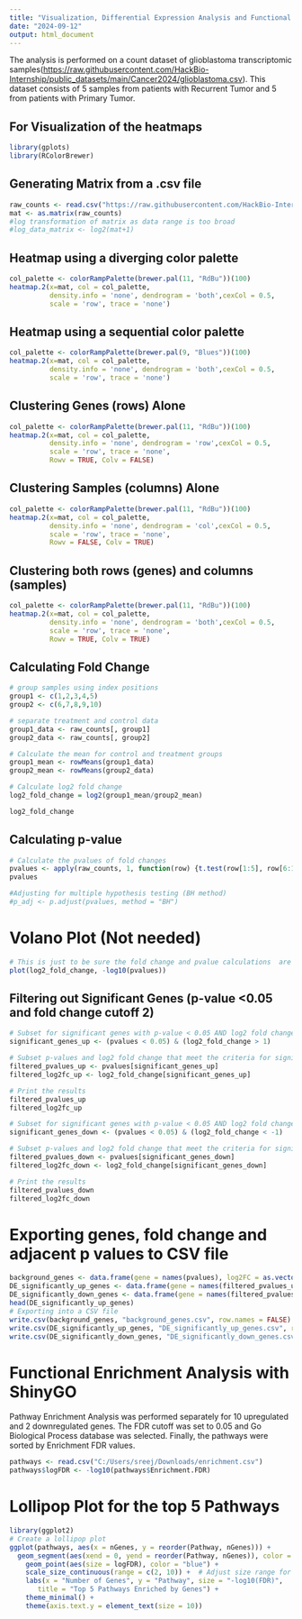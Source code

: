 ---
title: "Visualization, Differential Expression Analysis and Functional Enrichment Analysis of Glioblastoma dataset (Stage 2 Task)"
date: "2024-09-12"
output: html_document
---

The analysis is performed on a count dataset of glioblastoma transcriptomic samples(<https://raw.githubusercontent.com/HackBio-Internship/public_datasets/main/Cancer2024/glioblastoma.csv>). This dataset consists of 5 samples from patients with Recurrent Tumor and 5 from patients with Primary Tumor.

## For Visualization of the heatmaps

```{r echo=TRUE, message=FALSE, warning=FALSE, results='hide'}
library(gplots)
library(RColorBrewer)
```

## Generating Matrix from a .csv file

```{r}
raw_counts <- read.csv("https://raw.githubusercontent.com/HackBio-Internship/public_datasets/main/Cancer2024/glioblastoma.csv", row.names = 1)
mat <- as.matrix(raw_counts)
#log transformation of matrix as data range is too broad
#log_data_matrix <- log2(mat+1) 
```

## Heatmap using a diverging color palette

```{r, fig.width=10, fig.height=10}
col_palette <- colorRampPalette(brewer.pal(11, "RdBu"))(100)
heatmap.2(x=mat, col = col_palette, 
          density.info = 'none', dendrogram = 'both',cexCol = 0.5,
          scale = 'row', trace = 'none')
```

## Heatmap using a sequential color palette

```{r, fig.width=10, fig.height=10}
col_palette <- colorRampPalette(brewer.pal(9, "Blues"))(100)
heatmap.2(x=mat, col = col_palette, 
          density.info = 'none', dendrogram = 'both',cexCol = 0.5,
          scale = 'row', trace = 'none')
```

## Clustering Genes (rows) Alone

```{r, fig.width=10, fig.height=10}
col_palette <- colorRampPalette(brewer.pal(11, "RdBu"))(100)
heatmap.2(x=mat, col = col_palette, 
          density.info = 'none', dendrogram = 'row',cexCol = 0.5,
          scale = 'row', trace = 'none',
          Rowv = TRUE, Colv = FALSE)
```

## Clustering Samples (columns) Alone

```{r,fig.width=10, fig.height=10}
col_palette <- colorRampPalette(brewer.pal(11, "RdBu"))(100)
heatmap.2(x=mat, col = col_palette, 
          density.info = 'none', dendrogram = 'col',cexCol = 0.5,
          scale = 'row', trace = 'none',
          Rowv = FALSE, Colv = TRUE)
```

## Clustering both rows (genes) and columns (samples)

```{r,fig.width=10, fig.height=10}
col_palette <- colorRampPalette(brewer.pal(11, "RdBu"))(100)
heatmap.2(x=mat, col = col_palette, 
          density.info = 'none', dendrogram = 'both',cexCol = 0.5,
          scale = 'row', trace = 'none',
          Rowv = TRUE, Colv = TRUE)
```

## Calculating Fold Change

```{r, echo=TRUE, message=FALSE, warning=FALSE, results='hide'}
# group samples using index positions
group1 <- c(1,2,3,4,5)
group2 <- c(6,7,8,9,10)

# separate treatment and control data
group1_data <- raw_counts[, group1]
group2_data <- raw_counts[, group2]

# Calculate the mean for control and treatment groups
group1_mean <- rowMeans(group1_data)
group2_mean <- rowMeans(group2_data)

# Calculate log2 fold change
log2_fold_change = log2(group1_mean/group2_mean)

log2_fold_change
```

## Calculating p-value

```{r}
# Calculate the pvalues of fold changes
pvalues <- apply(raw_counts, 1, function(row) {t.test(row[1:5], row[6:10])$p.value})
pvalues

#Adjusting for multiple hypothesis testing (BH method)
#p_adj <- p.adjust(pvalues, method = "BH")
```

# Volano Plot (Not needed)

```{r, echo=TRUE, message=FALSE, warning=FALSE, results='hide'}
# This is just to be sure the fold change and pvalue calculations  are properly done.
plot(log2_fold_change, -log10(pvalues))
```

## Filtering out Significant Genes (p-value \<0.05 and fold change cutoff 2)

```{r}
# Subset for significant genes with p-value < 0.05 AND log2 fold change > 1
significant_genes_up <- (pvalues < 0.05) & (log2_fold_change > 1)

# Subset p-values and log2 fold change that meet the criteria for significantly up-regulated genes.
filtered_pvalues_up <- pvalues[significant_genes_up]
filtered_log2fc_up <- log2_fold_change[significant_genes_up]

# Print the results
filtered_pvalues_up
filtered_log2fc_up

# Subset for significant genes with p-value < 0.05 AND log2 fold change < -1
significant_genes_down <- (pvalues < 0.05) & (log2_fold_change < -1)

# Subset p-values and log2 fold change that meet the criteria for significantly down-regulated genes.
filtered_pvalues_down <- pvalues[significant_genes_down]
filtered_log2fc_down <- log2_fold_change[significant_genes_down]

# Print the results
filtered_pvalues_down
filtered_log2fc_down

```

# Exporting genes, fold change and adjacent p values to CSV file

```{r}
background_genes <- data.frame(gene = names(pvalues), log2FC = as.vector(log2_fold_change), pval = as.vector(pvalues))
DE_significantly_up_genes <- data.frame(gene = names(filtered_pvalues_up), log2FC = as.vector(filtered_log2fc_up), pval = as.vector(filtered_pvalues_up))
DE_significantly_down_genes <- data.frame(gene = names(filtered_pvalues_down), log2FC = as.vector(filtered_log2fc_down), pval = as.vector(filtered_pvalues_down))
head(DE_significantly_up_genes)
# Exporting into a CSV file
write.csv(background_genes, "background_genes.csv", row.names = FALSE)
write.csv(DE_significantly_up_genes, "DE_significantly_up_genes.csv", row.names = FALSE)
write.csv(DE_significantly_down_genes, "DE_significantly_down_genes.csv", row.names = FALSE)
```

# Functional Enrichment Analysis with ShinyGO

Pathway Enrichment Analysis was performed separately for 10 upregulated and 2 downregulated genes. The FDR cutoff was set to 0.05 and Go Biological Process database was selected. Finally, the pathways were sorted by Enrichment FDR values.

```{r}
pathways <- read.csv("C:/Users/sreej/Downloads/enrichment.csv")
pathways$logFDR <- -log10(pathways$Enrichment.FDR)
```

# Lollipop Plot for the top 5 Pathways

```{r, echo=FALSE, fig.width=10, fig.height=10}

library(ggplot2)
# Create a lollipop plot
ggplot(pathways, aes(x = nGenes, y = reorder(Pathway, nGenes))) +
  geom_segment(aes(xend = 0, yend = reorder(Pathway, nGenes)), color = "grey") +
    geom_point(aes(size = logFDR), color = "blue") +
    scale_size_continuous(range = c(2, 10)) +  # Adjust size range for logFDR
    labs(x = "Number of Genes", y = "Pathway", size = "-log10(FDR)",  
       title = "Top 5 Pathways Enriched by Genes") +
    theme_minimal() +
    theme(axis.text.y = element_text(size = 10))
```
